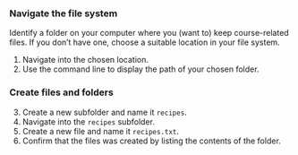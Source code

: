 ### Navigate the file system

Identify a folder on your computer where you (want to) keep course-related files.
If you don't have one, choose a suitable location in your file system.

1. Navigate into the chosen location.
2. Use the command line to display the path of your chosen folder.

### Create files and folders

3. Create a new subfolder and name it `recipes`.
4. Navigate into the `recipes` subfolder.
5. Create a new file and name it `recipes.txt`.
6. Confirm that the files was created by listing the contents of the folder.
